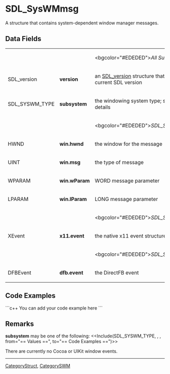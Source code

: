 <!-- pragma section-numbers off -->
<!-- pragma disable-camelcase -->

= SDL_SysWMmsg =
A structure that contains system-dependent window manager messages.


== Data Fields ==
{|
|
|
|<bgcolor="#EDEDED">''All Subsystems''
|-
|SDL_version
|'''version'''
|an [[SDL_version]] structure that contains the current SDL version
|-
|SDL_SYSWM_TYPE
|'''subsystem'''
|the windowing system type; see [[#Remarks|Remarks]] for details
|-
|
|
|<bgcolor="#EDEDED">''SDL_SYSWM_WINDOWS''
|-
|HWND
|'''win.hwnd'''
|the window for the message
|-
|UINT
|'''win.msg'''
|the type of message
|-
|WPARAM
|'''win.wParam'''
|WORD message parameter
|-
|LPARAM
|'''win.lParam'''
|LONG message parameter
|-
|
|
|<bgcolor="#EDEDED">''SDL_SYSWM_X11''
|-
|XEvent
|'''x11.event'''
|the native x11 event structure
|-
|
|
|<bgcolor="#EDEDED">''SDL_SYSWM_DIRECTFB''
|-
|DFBEvent
|'''dfb.event'''
|the DirectFB event
|}


== Code Examples ==
```c++
You can add your code example here
```

== Remarks ==
'''subsystem''' may be one of the following:
<<Include(SDL_SYSWM_TYPE, , , from="== Values ==", to="== Code Examples ==")>>

There are currently no Cocoa or UIKit window events.

----
[[CategoryStruct]], [[CategorySWM]]

